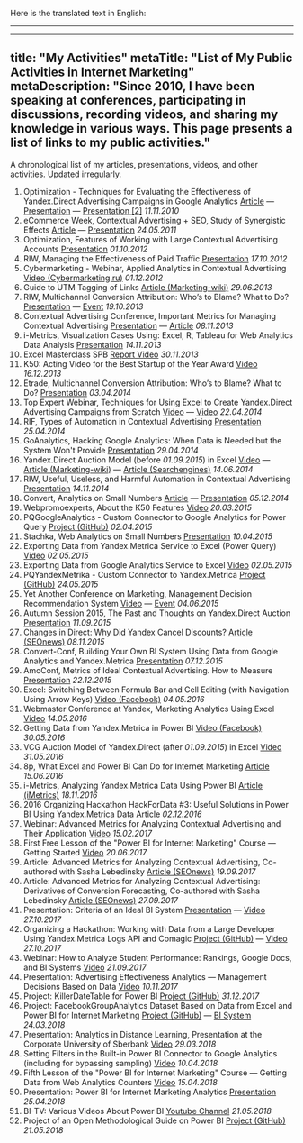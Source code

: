 Here is the translated text in English:

---

---
title: "My Activities"
metaTitle: "List of My Public Activities in Internet Marketing"
metaDescription: "Since 2010, I have been speaking at conferences, participating in discussions, recording videos, and sharing my knowledge in various ways. This page presents a list of links to my public activities."
---

A chronological list of my articles, presentations, videos, and other activities. Updated irregularly.

1. Optimization - Techniques for Evaluating the Effectiveness of Yandex.Direct Advertising Campaigns in Google Analytics [Article](http://40-02.ru/%D0%B2%D1%8B%D1%81%D1%82%D1%83%D0%BF%D0%BB%D0%B5%D0%BD%D0%B8%D0%B5-%D0%BD%D0%B0-%D0%BA%D0%BE%D0%BD%D1%84%D0%B5%D1%80%D0%B5%D0%BD%D1%86%D0%B8%D0%B8-%D0%BE%D0%BF%D1%82%D0%B8%D0%BC%D0%B8%D0%B7%D0%B0/) — [Presentation](https://speakerdeck.com/maximuvarov/tiekst-doklada-issliedovaniie-konviersii-v-zavisimosti-ot-vriemieni-sutok-i-pozitsii-uvarov-maksim-optimizatsiia-2010?slide=3) — [Presentation [2]](https://speakerdeck.com/maximuvarov/priezientatsiia-priiemy-otsienki-effiektivnosti-rieklamnykh-kampanii-iandieks-dot-diriekt-na-bazie-google-analytics-maksim-uvarov-optimizatsiia-2010?slide=2) _11.11.2010_
2. eCommerce Week, Contextual Advertising + SEO, Study of Synergistic Effects [Article](http://40-02.ru/%D0%B2%D1%8B%D1%81%D1%82%D1%83%D0%BF%D0%BB%D0%B5%D0%BD%D0%B8%D0%B5-%D0%BD%D0%B0-%D0%BD%D0%B5%D0%B4%D0%B5%D0%BB%D0%B5-%D1%8D%D0%BB%D0%B5%D0%BA%D1%82%D1%80%D0%BE%D0%BD%D0%BD%D0%BE%D0%B9-%D1%82%D0%BE/) — [Presentation](https://speakerdeck.com/maximuvarov/priezientatsiia-kontiekstnaia-rieklama-plus-seo-issliedovaniie-sinierghietichieskogho-effiekta-maksim-uvarov-niedielia-eliektronnoi-torghovli-2011?slide=2) _24.05.2011_
3. Optimization, Features of Working with Large Contextual Advertising Accounts [Presentation](https://speakerdeck.com/maximuvarov/priezientatsiia-osobiennosti-upravlieniia-krupnymi-akkauntami-kontiekstnoi-rieklamy-uvarov-maksim-optimizatsiia-2012) _01.10.2012_
4. RIW, Managing the Effectiveness of Paid Traffic [Presentation](https://speakerdeck.com/maximuvarov/priezientatsiia-upravlieniie-effiektivnost-iu-platnogho-trafika-maksim-uvarov-riw-2012) _17.10.2012_
5. Cybermarketing - Webinar, Applied Analytics in Contextual Advertising [Video (Cybermarketing.ru)](https://www.cybermarketing.ru/vebinary/prikladnaya_analitika_kontekstnoj_reklamy.html) _01.12.2012_
6. Guide to UTM Tagging of Links [Article (Marketing-wiki)](http://marketing-wiki.ru/wiki/%D0%A0%D0%B0%D0%B7%D0%BC%D0%B5%D1%82%D0%BA%D0%B0_%D1%81%D1%81%D1%8B%D0%BB%D0%BE%D0%BA_utm_%D0%BC%D0%B5%D1%82%D0%BA%D0%B0%D0%BC%D0%B8) _29.06.2013_
7. RIW, Multichannel Conversion Attribution: Who’s to Blame? What to Do? [Presentation](https://www.slideshare.net/4002/riw-2013-27386702) — [Event](http://2013.russianinternetweek.ru/program/block/web-analytics.php) _19.10.2013_
8. Contextual Advertising Conference, Important Metrics for Managing Contextual Advertising [Presentation](https://www.slideshare.net/4002/ss-28117609) — [Article](https://ain.ua/2013/11/13/8-metrik-dlya-effektivnogo-upravleniya-kontekstnoj-reklamoj) _08.11.2013_
9. i-Metrics, Visualization Cases Using: Excel, R, Tableau for Web Analytics Data Analysis [Presentation](https://www.slideshare.net/4002/maxim-uvarov-11) _14.11.2013_
10. Excel Masterclass SPB [Report Video](http://www.youtube.com/watch?v=5AWCHs1vf-s) _30.11.2013_
11. K50: Acting Video for the Best Startup of the Year Award [Video](http://www.youtube.com/watch?v=IYjrszwx_6o) _16.12.2013_
12. Etrade, Multichannel Conversion Attribution: Who’s to Blame? What to Do? [Presentation](https://speakerdeck.com/maximuvarov/priezientatsiia-mul-tikanal-naia-atributsiia-konviersii-nieobkhodimost-ili-dan-modie-uvarov-maksim-etrade-2014) _03.04.2014_
13. Top Expert Webinar, Techniques for Using Excel to Create Yandex.Direct Advertising Campaigns from Scratch [Video](https://www.youtube.com/watch?v=zZpi5hSJevo) — [Video](https://www.youtube.com/watch?v=RFKoDICzewQ) _22.04.2014_
14. RIF, Types of Automation in Contextual Advertising [Presentation](https://speakerdeck.com/maximuvarov/priezientatsiia-tipy-avtomatizatsii-kontiekstnoi-rieklamy-maksim-uvarov-rif-2014) _25.04.2014_
15. GoAnalytics, Hacking Google Analytics: When Data is Needed but the System Won't Provide [Presentation](https://speakerdeck.com/maximuvarov/priezientatsiia-vzlamyvaiem-google-analytics-uvarov-maksim-goanalytics-2014) _29.04.2014_
16. Yandex.Direct Auction Model (before _01.09.2015_) in Excel [Video](https://www.youtube.com/watch?v=unmPMuetKKs) — [Article (Marketing-wiki)](http://marketing-wiki.ru/wiki/%D0%9C%D0%BE%D0%B4%D0%B5%D0%BB%D1%8C_%D0%B0%D1%83%D0%BA%D1%86%D0%B8%D0%BE%D0%BD%D0%B0_%D1%81%D0%B8%D1%81%D1%82%D0%B5%D0%BC%D1%8B_%D0%BA%D0%BE%D0%BD%D1%82%D0%B5%D0%BA%D1%81%D1%82%D0%BD%D0%BE%D0%B9_%D1%80%D0%B5%D0%BA%D0%BB%D0%B0%D0%BC%D1%8B_%D0%B2_excel) — [Article (Searchengines)](https://www.searchengines.ru/ustroystvo_aukts.html) _14.06.2014_
17. RIW, Useful, Useless, and Harmful Automation in Contextual Advertising [Presentation](https://speakerdeck.com/maximuvarov/priezientatsiia-polieznaia-biespolieznaia-vriednaia-avtomatizatsiia-maksim-uvarov-riw-2014) _14.11.2014_
18. Convert, Analytics on Small Numbers [Article](http://40-02.ru/%D0%B2%D1%8B%D1%81%D1%82%D1%83%D0%BF%D0%BB%D0%B5%D0%BD%D0%B8%D0%B5-%D0%B2-%D0%B5%D0%BA%D0%B0%D1%82%D0%B5%D1%80%D0%B8%D0%BD%D0%B1%D1%83%D1%80%D0%B3%D0%B5-%D0%BF%D1%80%D0%B8%D0%BA%D0%BB%D0%B0%D0%B4/) — [Presentation](https://speakerdeck.com/maximuvarov/priezientatsiia-analitika-na-malien-kikh-chislakh-uvarov-maksim-convert-conf-2014) _05.12.2014_
19. Webpromoexperts, About the K50 Features [Video](https://www.youtube.com/watch?v=Wy85IiysNuI) _20.03.2015_
20. PQGoogleAnalytics - Custom Connector to Google Analytics for Power Query [Project (GitHub)](https://github.com/maxim-uvarov/PQGoogleAnalytics) _02.04.2015_
21. Stachka, Web Analytics on Small Numbers [Presentation](https://speakerdeck.com/maximuvarov/priezientatsiia-vieb-analitika-na-malykh-chisla-maksim-uvarov-stachka-2015) _10.04.2015_
22. Exporting Data from Yandex.Metrica Service to Excel (Power Query) [Video](https://www.youtube.com/watch?v=uZ_Uhpq028M&t=0s) _02.05.2015_
23. Exporting Data from Google Analytics Service to Excel [Video](https://www.youtube.com/watch?v=Owdlt7Gb0Y4) _02.05.2015_
24. PQYandexMetrika - Custom Connector to Yandex.Metrica [Project (GitHub)](https://github.com/maxim-uvarov/PQYandexMetrica) _24.05.2015_
25. Yet Another Conference on Marketing, Management Decision Recommendation System [Video](https://www.youtube.com/watch?v=lpqvqurL7hE) — [Event](https://events.yandex.ru/lib/talks/2886/) _04.06.2015_
26. Autumn Session 2015, The Past and Thoughts on Yandex.Direct Auction [Presentation](https://speakerdeck.com/maximuvarov/byloie-i-dumy-ob-auktsionie-iandieks-dot-diriekt) _11.09.2015_
27. Changes in Direct: Why Did Yandex Cancel Discounts? [Article (SEOnews)](https://www.seonews.ru/analytics/izmeneniya-v-direkte-zachem-yandeks-otmenil-skidki/) _08.11.2015_
28. Convert-Conf, Building Your Own BI System Using Data from Google Analytics and Yandex.Metrica [Presentation](https://speakerdeck.com/maximuvarov/stroim-sobstviennuiu-bi-sistiemu-na-dannykh-iz-google-analytics-i-iandieks-dot-mietriki) _07.12.2015_
29. AmoConf, Metrics of Ideal Contextual Advertising. How to Measure [Presentation](https://speakerdeck.com/maximuvarov/priezientatsiia-mietriki-i-idieal-noi-kontiekstnoi-rieklamy-kak-izmieriat-kak-dielat-vyvody-maksim-uvarov) _22.12.2015_
30. Excel: Switching Between Formula Bar and Cell Editing (with Navigation Using Arrow Keys) [Video (Facebook)](https://www.facebook.com/maxim.uvarov/videos/10207876984339725/) _04.05.2016_
31. Webmaster Conference at Yandex, Marketing Analytics Using Excel [Video](https://www.youtube.com/watch?v=PbaunDE-VDk) _14.05.2016_
32. Getting Data from Yandex.Metrica in Power BI [Video (Facebook)](https://www.facebook.com/needfordata/videos/t.1149402667/1754454574800075) _30.05.2016_
33. VCG Auction Model of Yandex.Direct (after _01.09.2015_) in Excel [Video](https://www.youtube.com/watch?v=fhSeoZ3jBV4) _31.05.2016_
34. 8p, What Excel and Power BI Can Do for Internet Marketing [Article](https://needfordata.ru/blog/8p) _15.06.2016_
35. i-Metrics, Analyzing Yandex.Metrica Data Using Power BI [Article (iMetrics)](http://web.imetrics.ru/?secondDay) _18.11.2016_
36. 2016 Organizing Hackathon HackForData #3: Useful Solutions in Power BI Using Yandex.Metrica Data [Article](https://needfordata.ru/blog/hackfordata-3) _02.12.2016_
37. Webinar: Advanced Metrics for Analyzing Contextual Advertising and Their Application [Video](https://www.youtube.com/watch?v=Wa1jufYCGxU) _15.02.2017_
38. First Free Lesson of the "Power BI for Internet Marketing" Course — Getting Started [Video](https://www.youtube.com/playlist?list=PL4ALxQlSnbfrTDvsWukv5hiJuAEPef5JQ) _20.06.2017_
39. Article: Advanced Metrics for Analyzing Contextual Advertising, Co-authored with Sasha Lebedinsky [Article (SEOnews)](https://www.seonews.ru/analytics/prodvinutye-metriki-dlya-analiza-kontekstnoy-reklamy/) _19.09.2017_
40. Article: Advanced Metrics for Analyzing Contextual Advertising: Derivatives of Conversion Forecasting, Co-authored with Sasha Lebedinsky [Article (SEOnews)](https://www.seonews.ru/analytics/prodvinutye-metriki-dlya-analiza-kontekstnoy-reklamy-proizvodnye-ot-prognoza-konversii/) _27.09.2017_
41. Presentation: Criteria of an Ideal BI System [Presentation](https://speakerdeck.com/maximuvarov/priezientatsiia-idieal-naia-bi-sistiema) — [Video](https://www.youtube.com/watch?v=pvSbZlpbGLE&feature=youtu.be&t=3h10m8s) _27.10.2017_
42. Organizing a Hackathon: Working with Data from a Large Developer Using Yandex.Metrica Logs API and Comagic [Project (GitHub)](https://github.com/corehackathon/) — [Video](https://www.youtube.com/watch?v=pvSbZlpbGLE) _27.10.2017_
43. Webinar: How to Analyze Student Performance: Rankings, Google Docs, and BI Systems [Video](https://www.youtube.com/watch?v=xPRTk0gdJLQ) _21.09.2017_
44. Presentation: Advertising Effectiveness Analytics — Management Decisions Based on Data [Video](https://www.youtube.com/watch?v=pNcWEYEuWCg&feature=youtu.be) _10.11.2017_
45. Project: KillerDateTable for Power BI [Project (GitHub)](https://github.com/power-bi/KillerDateTableRu) _31.12.2017_
46. Project: FacebookGroupAnalytics Dataset Based on Data from Excel and Power BI for Internet Marketing [Project (GitHub)](https://github.com/power-bi/facebookGroupsAnalytics) — [BI System](https://app.powerbi.com/view?r=eyJrIjoiYjg3MGQ3OTktOWQxMy00NGE2LWI4MDYtNWMzNjA0MTU4MjgxIiwidCI6Ijg0MGM1ZDE3LTA2ZjUtNDVlMC1iOTYyLWNjOTE1Zjg1NWU4MyIsImMiOjl9) _24.03.2018_
47. Presentation: Analytics in Distance Learning, Presentation at the Corporate University of Sberbank [Video](https://youtu.be/3WVw2tl4NTs?t=1h4m25s) _29.03.2018_
48. Setting Filters in the Built-in Power BI Connector to Google Analytics (including for bypassing sampling) [Video](https://www.youtube.com/watch?v=SHEfsLyvMmE) _10.04.2018_
49. Fifth Lesson of the "Power BI for Internet Marketing" Course — Getting Data from Web Analytics Counters [Video](https://www.youtube.com/playlist?list=PL4ALxQlSnbfpvjKyUHj-a02tGl8GhRbn5) _15.04.2018_
50. Presentation: Power BI for Internet Marketing Analytics [Presentation](https://speakerdeck.com/maximuvarov/priezientatsiia-power-bi-dlia-analitiki-intierniet-markietingha-uvarov-maksim-cybermarketing-2018) _25.04.2018_
51. BI-TV: Various Videos About Power BI [Youtube Channel](https://www.youtube.com/channel/UCgEnwXoQbJWHCcLXGvSm2QQ/feed?view_as=subscriber) _21.05.2018_
52. Project of an Open Methodological Guide on Power BI [Project (GitHub)](https://github.com/power-bi/PowerBI-book-ru) _21.05.2018_